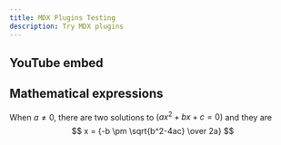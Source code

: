 ```yaml
---
title: MDX Plugins Testing
description: Try MDX plugins
---
```



## YouTube embed

<YouTube id="eB6aT77VVVk" />

## Mathematical expressions

When $a \ne 0$, there are two solutions to $(ax^2 + bx + c = 0)$ and they are
$$ x = {-b \pm \sqrt{b^2-4ac} \over 2a} $$

